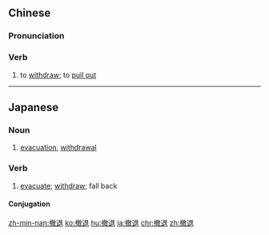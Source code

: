 ==Chinese==
{{zh-forms}}

===Pronunciation===
{{zh-pron
|m=chètuì
|c=cit3 teoi3
|h=pfs=chhat-thui
|mn=xm,zz,tp,kh,yl,tn,mg,tc:thiat-thè/qz,lk,sx,km,hc:thiat-thèr/hc,tc:thiat-thòe
|cat=v
}}

===Verb===
{{zh-verb}}

# to [[withdraw]]; to [[pull out]]

{{zh-cat|Advanced}}

----

==Japanese==
{{ja-kanjitab|てつ|k1=てっ|たい|yomi=on}}

===Noun===
{{ja-noun|てったい}}

# [[evacuation]], [[withdrawal]]
#: {{ja-usex|'''撤退'''を宣言した。|'''てったい''' を せんげん した。|They announced the withdrawal of the forces.}}

===Verb===
{{ja-verb-suru|てったい}}

# [[evacuate]]; [[withdraw]]; fall back
#: {{ja-usex|国連軍はイラクから'''撤退'''した。|こくれん ぐん は イラク から '''てったい''' した。|UN forces have retreated from Iraq.}}

====Conjugation====
{{ja-suru|てったい}}

[[zh-min-nan:撤退]]
[[ko:撤退]]
[[hu:撤退]]
[[ja:撤退]]
[[chr:撤退]]
[[zh:撤退]]